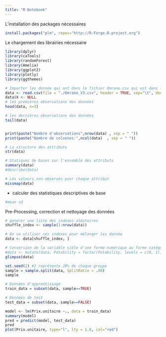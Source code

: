 ```yaml
---
title: "R Notebook"
---
```


L'installation des packages nécessaires
```r
install.packages("plm", repos="http://R-Forge.R-project.org")
```

Le chargement des librairies nécessaire

```r
library(dplyr)
library(caTools)
library(randomForest)
library(Amelia)
library(ggplot2)
library(plotly)
library(ggthemes)
```

```r
# Importer les donnée qui ont dans le fichier Omrane.csv qui est dans la même répertoire
data <- read.csv(file = "./Omrane_V3.csv", header = TRUE, sep="\t", dec=",")
data$X <- NULL
# les premières observations des données
head(data, n=3)

# les dernières observations des données
tail(data)


print(paste("Nombre d'observations",nrow(data) , sep = " "))
print(paste("Nombre de colonnes:",ncol(data)  , sep = " "))

# La structure des attributs
str(data)

# Statiques de bases sur l'ensemble des attributs
summary(data)
#describe(data)

# Les valeurs non-observés pour chaque attribut
missmap(data)

```

- calculer des statistiques descriptives de base
```r
#mean sd
```


Pre-Processing, correction et nettoyage des données

```r

# generer une liste des indexes aléatoires
shuffle_index <- sample(1:nrow(data))

# On va utiliser ses indexes pour mélanger les donnée
data <- data[shuffle_index, ]

# Conversion de la variable cible d'une forme numérique au forme catégorielle 
#data <- mutate(data, Potability = factor(Potability, levels = c(0, 1), labels = c('No', 'Yes')))
glimpse(data)

```

```r
set.seed(2) #2 représente 20% de chaque groupe
sample = sample.split(data, SplitRatio = .80)
sample

# Données d'apprentissage
train_data = subset(data, sample==TRUE)

# Données de test
test_data = subset(data, sample==FALSE)
```
```r
model <- lm(Prix.unitaire ~., data = train_data)
summary(model)
pred = predict(model, test_data)
pred
plot(Prix.unitaire, type="l", lty = 1.8, col="red")
```

